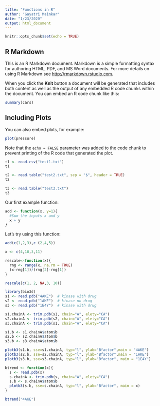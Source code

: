 ```yaml
---
title: "Functions in R"
author: "Gayatri Mainkar"
date: "1/23/2020"
output: html_document
---
```


```r
knitr::opts_chunk$set(echo = TRUE)
```

## R Markdown

This is an R Markdown document. Markdown is a simple formatting syntax for authoring HTML, PDF, and MS Word documents. For more details on using R Markdown see <http://rmarkdown.rstudio.com>.

When you click the **Knit** button a document will be generated that includes both content as well as the output of any embedded R code chunks within the document. You can embed an R code chunk like this:

```r
summary(cars)
```

## Including Plots

You can also embed plots, for example:

```r
plot(pressure)
```

Note that the `echo = FALSE` parameter was added to the code chunk to prevent printing of the R code that generated the plot.

```r
t1 <- read.csv("test1.txt")
t1
```
```r
t2 <- read.table("test2.txt", sep = "$", header = TRUE)
t2
```
```r
t3 <- read.table("test3.txt")
t3
```

Our first example function:
```r
add <- function(x, y=1){
  #Sum the inputs x and y 
  x + y
}
```
Let's try using this function:
```r
add(c(1,2,3),c (2,4,5))
```

```r
x <- c(4,10,3,11)
```

```r
rescale<-function(x){
  rng <- range(x, na.rm = TRUE)
  (x-rng[1])/(rng[2]-rng[1])
}
```

```r
rescale(c(1, 2, NA,3, 10))
```
```r
library(bio3d)
s1 <- read.pdb("4AKE")  # kinase with drug
s2 <- read.pdb("1AKE")  # kinase no drug
s3 <- read.pdb("1E4Y")  # kinase with drug

s1.chainA <- trim.pdb(s1, chain="A", elety="CA")
s2.chainA <- trim.pdb(s2, chain="A", elety="CA")
s3.chainA <- trim.pdb(s1, chain="A", elety="CA")

s1.b <- s1.chainA$atom$b
s2.b <- s2.chainA$atom$b
s3.b <- s3.chainA$atom$b

plotb3(s1.b, sse=s1.chainA, typ="l", ylab="Bfactor",main = "4AKE")
plotb3(s2.b, sse=s2.chainA, typ="l", ylab="Bfactor",main = "1AKE")
plotb3(s3.b, sse=s3.chainA, typ="l", ylab="Bfactor", main = "1E4Y")
```
```r
btrend <- function(x){
  s <- read.pdb(x)
  s.chainA <- trim.pdb(s, chain="A", elety="CA")
  s.b <- s.chainA$atom$b
  plotb3(s.b, sse=s.chainA, typ="l", ylab="Bfactor", main = x)
}

```
```r
btrend("4AKE")
```




